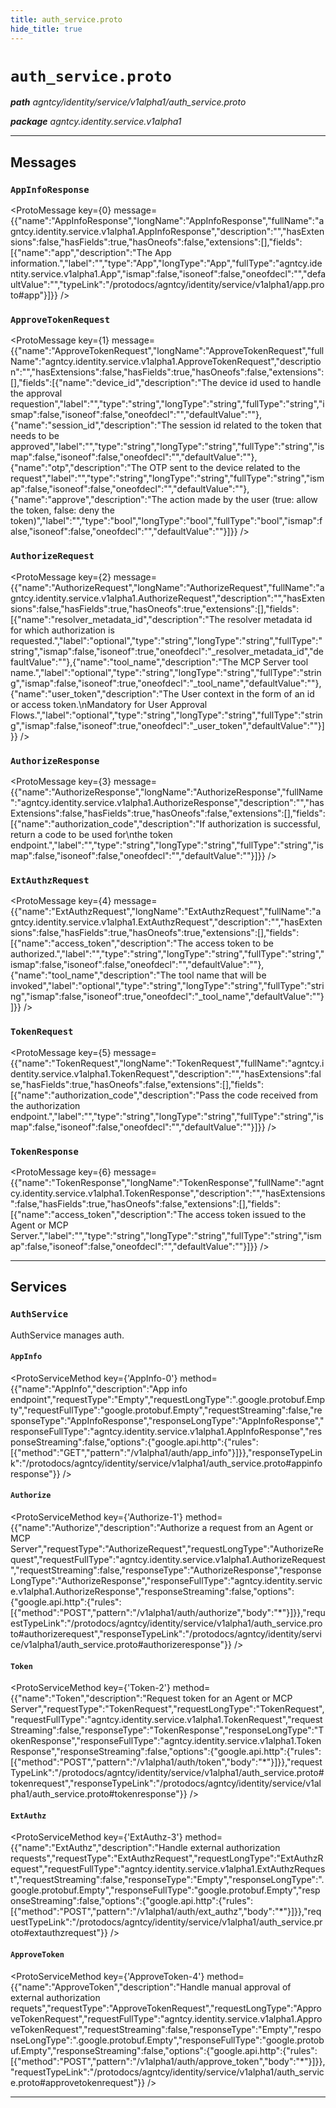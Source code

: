 ```yaml
---
title: auth_service.proto
hide_title: true
---
```



# `auth_service.proto`
_**path** agntcy/identity/service/v1alpha1/auth_service.proto_

_**package** agntcy.identity.service.v1alpha1_



---

## Messages


### `AppInfoResponse`
<ProtoMessage key={0} message={{"name":"AppInfoResponse","longName":"AppInfoResponse","fullName":"agntcy.identity.service.v1alpha1.AppInfoResponse","description":"","hasExtensions":false,"hasFields":true,"hasOneofs":false,"extensions":[],"fields":[{"name":"app","description":"The App information.","label":"","type":"App","longType":"App","fullType":"agntcy.identity.service.v1alpha1.App","ismap":false,"isoneof":false,"oneofdecl":"","defaultValue":"","typeLink":"/protodocs/agntcy/identity/service/v1alpha1/app.proto#app"}]}} />


### `ApproveTokenRequest`
<ProtoMessage key={1} message={{"name":"ApproveTokenRequest","longName":"ApproveTokenRequest","fullName":"agntcy.identity.service.v1alpha1.ApproveTokenRequest","description":"","hasExtensions":false,"hasFields":true,"hasOneofs":false,"extensions":[],"fields":[{"name":"device_id","description":"The device id used to handle the approval requestion","label":"","type":"string","longType":"string","fullType":"string","ismap":false,"isoneof":false,"oneofdecl":"","defaultValue":""},{"name":"session_id","description":"The session id related to the token that needs to be approved","label":"","type":"string","longType":"string","fullType":"string","ismap":false,"isoneof":false,"oneofdecl":"","defaultValue":""},{"name":"otp","description":"The OTP sent to the device related to the request","label":"","type":"string","longType":"string","fullType":"string","ismap":false,"isoneof":false,"oneofdecl":"","defaultValue":""},{"name":"approve","description":"The action made by the user (true: allow the token, false: deny the token)","label":"","type":"bool","longType":"bool","fullType":"bool","ismap":false,"isoneof":false,"oneofdecl":"","defaultValue":""}]}} />


### `AuthorizeRequest`
<ProtoMessage key={2} message={{"name":"AuthorizeRequest","longName":"AuthorizeRequest","fullName":"agntcy.identity.service.v1alpha1.AuthorizeRequest","description":"","hasExtensions":false,"hasFields":true,"hasOneofs":true,"extensions":[],"fields":[{"name":"resolver_metadata_id","description":"The resolver metadata id for which authorization is requested.","label":"optional","type":"string","longType":"string","fullType":"string","ismap":false,"isoneof":true,"oneofdecl":"_resolver_metadata_id","defaultValue":""},{"name":"tool_name","description":"The MCP Server tool name.","label":"optional","type":"string","longType":"string","fullType":"string","ismap":false,"isoneof":true,"oneofdecl":"_tool_name","defaultValue":""},{"name":"user_token","description":"The User context in the form of an id or access token.\nMandatory for User Approval Flows.","label":"optional","type":"string","longType":"string","fullType":"string","ismap":false,"isoneof":true,"oneofdecl":"_user_token","defaultValue":""}]}} />


### `AuthorizeResponse`
<ProtoMessage key={3} message={{"name":"AuthorizeResponse","longName":"AuthorizeResponse","fullName":"agntcy.identity.service.v1alpha1.AuthorizeResponse","description":"","hasExtensions":false,"hasFields":true,"hasOneofs":false,"extensions":[],"fields":[{"name":"authorization_code","description":"If authorization is successful, return a code to be used for\nthe token endpoint.","label":"","type":"string","longType":"string","fullType":"string","ismap":false,"isoneof":false,"oneofdecl":"","defaultValue":""}]}} />


### `ExtAuthzRequest`
<ProtoMessage key={4} message={{"name":"ExtAuthzRequest","longName":"ExtAuthzRequest","fullName":"agntcy.identity.service.v1alpha1.ExtAuthzRequest","description":"","hasExtensions":false,"hasFields":true,"hasOneofs":true,"extensions":[],"fields":[{"name":"access_token","description":"The access token to be authorized.","label":"","type":"string","longType":"string","fullType":"string","ismap":false,"isoneof":false,"oneofdecl":"","defaultValue":""},{"name":"tool_name","description":"The tool name that will be invoked","label":"optional","type":"string","longType":"string","fullType":"string","ismap":false,"isoneof":true,"oneofdecl":"_tool_name","defaultValue":""}]}} />


### `TokenRequest`
<ProtoMessage key={5} message={{"name":"TokenRequest","longName":"TokenRequest","fullName":"agntcy.identity.service.v1alpha1.TokenRequest","description":"","hasExtensions":false,"hasFields":true,"hasOneofs":false,"extensions":[],"fields":[{"name":"authorization_code","description":"Pass the code received from the authorization endpoint.","label":"","type":"string","longType":"string","fullType":"string","ismap":false,"isoneof":false,"oneofdecl":"","defaultValue":""}]}} />


### `TokenResponse`
<ProtoMessage key={6} message={{"name":"TokenResponse","longName":"TokenResponse","fullName":"agntcy.identity.service.v1alpha1.TokenResponse","description":"","hasExtensions":false,"hasFields":true,"hasOneofs":false,"extensions":[],"fields":[{"name":"access_token","description":"The access token issued to the Agent or MCP Server.","label":"","type":"string","longType":"string","fullType":"string","ismap":false,"isoneof":false,"oneofdecl":"","defaultValue":""}]}} />

---
## Services


### `AuthService`

AuthService manages auth.


#### `AppInfo`
<ProtoServiceMethod key={'AppInfo-0'} method={{"name":"AppInfo","description":"App info endpoint","requestType":"Empty","requestLongType":".google.protobuf.Empty","requestFullType":"google.protobuf.Empty","requestStreaming":false,"responseType":"AppInfoResponse","responseLongType":"AppInfoResponse","responseFullType":"agntcy.identity.service.v1alpha1.AppInfoResponse","responseStreaming":false,"options":{"google.api.http":{"rules":[{"method":"GET","pattern":"/v1alpha1/auth/app_info"}]}},"responseTypeLink":"/protodocs/agntcy/identity/service/v1alpha1/auth_service.proto#appinforesponse"}} />


#### `Authorize`
<ProtoServiceMethod key={'Authorize-1'} method={{"name":"Authorize","description":"Authorize a request from an Agent or MCP Server","requestType":"AuthorizeRequest","requestLongType":"AuthorizeRequest","requestFullType":"agntcy.identity.service.v1alpha1.AuthorizeRequest","requestStreaming":false,"responseType":"AuthorizeResponse","responseLongType":"AuthorizeResponse","responseFullType":"agntcy.identity.service.v1alpha1.AuthorizeResponse","responseStreaming":false,"options":{"google.api.http":{"rules":[{"method":"POST","pattern":"/v1alpha1/auth/authorize","body":"*"}]}},"requestTypeLink":"/protodocs/agntcy/identity/service/v1alpha1/auth_service.proto#authorizerequest","responseTypeLink":"/protodocs/agntcy/identity/service/v1alpha1/auth_service.proto#authorizeresponse"}} />


#### `Token`
<ProtoServiceMethod key={'Token-2'} method={{"name":"Token","description":"Request token for an Agent or MCP Server","requestType":"TokenRequest","requestLongType":"TokenRequest","requestFullType":"agntcy.identity.service.v1alpha1.TokenRequest","requestStreaming":false,"responseType":"TokenResponse","responseLongType":"TokenResponse","responseFullType":"agntcy.identity.service.v1alpha1.TokenResponse","responseStreaming":false,"options":{"google.api.http":{"rules":[{"method":"POST","pattern":"/v1alpha1/auth/token","body":"*"}]}},"requestTypeLink":"/protodocs/agntcy/identity/service/v1alpha1/auth_service.proto#tokenrequest","responseTypeLink":"/protodocs/agntcy/identity/service/v1alpha1/auth_service.proto#tokenresponse"}} />


#### `ExtAuthz`
<ProtoServiceMethod key={'ExtAuthz-3'} method={{"name":"ExtAuthz","description":"Handle external authorization requests","requestType":"ExtAuthzRequest","requestLongType":"ExtAuthzRequest","requestFullType":"agntcy.identity.service.v1alpha1.ExtAuthzRequest","requestStreaming":false,"responseType":"Empty","responseLongType":".google.protobuf.Empty","responseFullType":"google.protobuf.Empty","responseStreaming":false,"options":{"google.api.http":{"rules":[{"method":"POST","pattern":"/v1alpha1/auth/ext_authz","body":"*"}]}},"requestTypeLink":"/protodocs/agntcy/identity/service/v1alpha1/auth_service.proto#extauthzrequest"}} />


#### `ApproveToken`
<ProtoServiceMethod key={'ApproveToken-4'} method={{"name":"ApproveToken","description":"Handle manual approval of external authorization requets","requestType":"ApproveTokenRequest","requestLongType":"ApproveTokenRequest","requestFullType":"agntcy.identity.service.v1alpha1.ApproveTokenRequest","requestStreaming":false,"responseType":"Empty","responseLongType":".google.protobuf.Empty","responseFullType":"google.protobuf.Empty","responseStreaming":false,"options":{"google.api.http":{"rules":[{"method":"POST","pattern":"/v1alpha1/auth/approve_token","body":"*"}]}},"requestTypeLink":"/protodocs/agntcy/identity/service/v1alpha1/auth_service.proto#approvetokenrequest"}} />


---


  